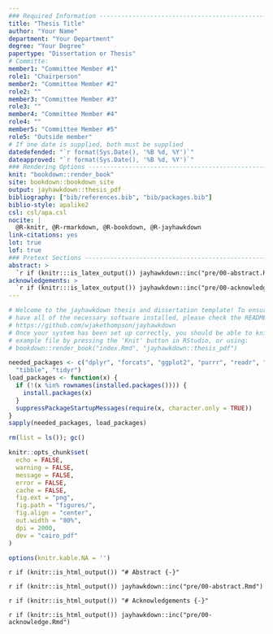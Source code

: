 ```yaml
---
### Required Information -------------------------------------------------------
title: "Thesis Title"
author: "Your Name"
department: "Your Department"
degree: "Your Degree"
papertype: "Dissertation or Thesis"
# Committe:
member1: "Committee Member #1"
role1: "Chairperson"
member2: "Committee Member #2"
role2: ""
member3: "Committee Member #3"
role3: ""
member4: "Committee Member #4"
role4: ""
member5: "Committee Member #5"
role5: "Outside member"
# If one date is supplied, both must be supplied
datedefended: "`r format(Sys.Date(), '%B %d, %Y')`"
dateapproved: "`r format(Sys.Date(), '%B %d, %Y')`"
### Rendering Options ----------------------------------------------------------
knit: "bookdown::render_book"
site: bookdown::bookdown_site
output: jayhawkdown::thesis_pdf
bibliography: ["bib/references.bib", "bib/packages.bib"]
biblio-style: apalike2
csl: csl/apa.csl
nocite: |
  @R-knitr, @R-rmarkdown, @R-bookdown, @R-jayhawkdown
link-citations: yes
lot: true
lof: true
### Pretext Sections -----------------------------------------------------------
abstract: >
  `r if (knitr:::is_latex_output()) jayhawkdown::inc("pre/00-abstract.Rmd")`
acknowledgements: >
  `r if (knitr:::is_latex_output()) jayhawkdown::inc("pre/00-acknowledge.Rmd")`
---
```


```r
# Welcome to the jayhawkdown thesis and dissertation template! To ensure you
# have all of the necessary software installed, please check the README here:
# https://github.com/wjakethompson/jayhawkdown
# Once your system has been set up correctly, you should be able to knit the
# example file by pressing the 'Knit' button in RStudio, or using:
# bookdown::render_book("index.Rmd", "jayhawkdown::thesis_pdf")
```

```r
needed_packages <- c("dplyr", "forcats", "ggplot2", "purrr", "readr", "stringr",
  "tibble", "tidyr")
load_packages <- function(x) {
  if (!(x %in% rownames(installed.packages()))) {
    install.packages(x)
  }
  suppressPackageStartupMessages(require(x, character.only = TRUE))
}
sapply(needed_packages, load_packages)

rm(list = ls()); gc()

knitr::opts_chunk$set(
  echo = FALSE,
  warning = FALSE,
  message = FALSE,
  error = FALSE,
  cache = FALSE,
  fig.ext = "png",
  fig.path = "figures/",
  fig.align = "center",
  out.width = "80%",
  dpi = 2000,
  dev = "cairo_pdf"
)

options(knitr.kable.NA = '')
```

`r if (knitr::is_html_output()) "# Abstract {-}"`

`r if (knitr::is_html_output()) jayhawkdown::inc("pre/00-abstract.Rmd")`

`r if (knitr::is_html_output()) "# Acknowledgements {-}"`

`r if (knitr::is_html_output()) jayhawkdown::inc("pre/00-acknowledge.Rmd")`
